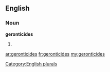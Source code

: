 ==English==

===Noun===
'''geronticides'''

# {{plural of|[[geronticide]]}}

[[Category:English plurals]]

[[ar:geronticides]]
[[fr:geronticides]]
[[my:geronticides]]